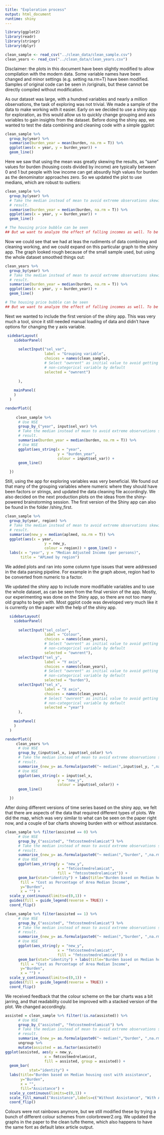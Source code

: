 ```yaml
---
title: "Exploration process"
output: html_document
runtime: shiny
---
```

```r
library(ggplot2)
library(readr)
library(stringr)
library(dplyr)

clean_sample <- read_csv("../clean_data/clean_sample.csv")
clean_years <- read_csv("../clean_data/clean_years.csv")
```
Disclaimer: the plots in this document have been slightly modified to allow compilation with the modern data. Some variable names have been changed and minor settings (e.g. setting na.rm=T) have been modified. Samples of original code can be seen in /originals, but these cannot be directly compiled without modification.

As our dataset was large, with a hundred variables and nearly a million observations, the task of exploring was not trivial. We made a sample of the data to make working with it easier. Early on we decided to use a shiny app for exploration, as this would allow us to quickly change grouping and axis variables to gain insights from the dataset. Before doing the shiny app, we wanted to test the data combining and cleaning code with a simple ggplot:

```r
clean_sample %>% 
  group_by(year) %>% 
  summarise(burden_year = mean(burden, na.rm = T)) %>% 
  ggplot(aes(x = year, y = burden_year)) + 
  geom_line()
```

Here we saw that using the mean was greatly skewing the results, as "sane" values for burden (housing costs divided by income) are typically between 0 and 1 but people with low income can get absurdly high values for burden as the denominator approaches zero. So we updated the plot to use medians, which are robust to outliers:

```r
clean_sample %>% 
  group_by(year) %>% 
  # Take the median instead of mean to avoid extreme observations skewing the
  # result.
  summarise(burden_year = median(burden, na.rm = T)) %>% 
  ggplot(aes(x = year, y = burden_year)) + 
  geom_line()

# The housing price bubble can be seen
## But we want to analyze the effect of falling incomes as well. To be expanded.
```

Now we could see that we had at leas the rudiments of data combining and cleaning working, and we could expand on this particular graph to the shiny app. The graph looked rough because of the small sample used, but using the whole dataset smoothed things out:

```r
clean_years %>% 
  group_by(year) %>% 
  # Take the median instead of mean to avoid extreme observations skewing the
  # result.
  summarise(burden_year = median(burden, na.rm = T)) %>% 
  ggplot(aes(x = year, y = burden_year)) + 
  geom_line()

# The housing price bubble can be seen
## But we want to analyze the effect of falling incomes as well. To be expanded.
```

Next we wanted to include the first version of the shiny app. This was very much a tool, since it still needed manual loading of data and didn't have options for changing the y axis variable. 

```r
 sidebarLayout(
    sidebarPanel(
      
      selectInput("sel_var",
                  label = "Grouping variable",
                  choices = names(clean_sample),
                  # Select "ownrent" as initial value to avoid getting a 
                  # non-categorical variable by default
                  selected = "ownrent")
      
      ),
    
    mainPanel(
    )
  )

renderPlot({ 
    
     clean_sample %>%  
      # Use NSE
      group_by_("year", input$sel_var) %>%  
      # Take the median instead of mean to avoid extreme observations skewing the 
      # result.
      summarise(burden_year = median(burden, na.rm = T)) %>%  
      # Use NSE
      ggplot(aes_string(x = "year",   
                        y = "burden_year",   
                        colour = input$sel_var)) +  
      geom_line()

  })
```

Still, using the app for exploring variables was very beneficial. We found out that many of the grouping variables where numeric where they should have been factors or strings, and updated the data cleaning file accordingly. We also decided on the next production plots on the ideas from the shiny-powered brainstorming session. The first version of the Shiny app can also be found in the folder /shiny_first.

```r
clean_sample %>%
  group_by(year, region) %>%  
  # Take the median instead of mean to avoid extreme observations skewing the 
  # result.
  summarise(new_y = median(aplmed, na.rm = T)) %>%
  ggplot(aes(x = year,   
                  y = new_y,   
                  colour = region)) + geom_line() +
  labs(x = "year", y = "Median Adjusted Income (per persons)", 
       title = "APLmed by region")
```

We added plots and ran into some column type issues that were addressed in the data parsing pipeline. For example in the graph above, region had to be converted from numeric to a factor. 

We updated the shiny app to include more modifiable variables and to use the whole dataset, as can be seen from the final version of the app. Mostly, our experimenting was done on the Shiny app, so there are not too many old graphs to begin with. Most ggplot code was developed very much like it is currently on the paper with the help of the shiny app.

```r
  sidebarLayout(
    sidebarPanel(
      
      selectInput("sel_color",
                  label = "Colour",
                  choices = names(clean_years),
                  # Select "ownrent" as initial value to avoid getting a 
                  # non-categorical variable by default
                  selected = "ownrent"),
      selectInput("sel_y",
                  label = "Y axis",
                  choices = names(clean_years),
                  # Select "ownrent" as initial value to avoid getting a 
                  # non-categorical variable by default
                  selected = "burden"),
      selectInput("sel_x",
                  label = "X axis",
                  choices = names(clean_years),
                  # Select "ownrent" as initial value to avoid getting a 
                  # non-categorical variable by default
                  selected = "year")
      ),
    
    mainPanel(
    )
  )

renderPlot({ 
     clean_years %>%  
      # Use NSE
      group_by_(input$sel_x, input$sel_color) %>%  
      # Take the median instead of mean to avoid extreme observations skewing the 
      # result.
      summarise_(new_y= as.formula(paste0("~ median(",input$sel_y, ",na.rm=T)"))) %>%  
      # Use NSE
      ggplot(aes_string(x = input$sel_x,   
                        y = "new_y",   
                        colour = input$sel_color)) +  
      geom_line()

  })
```

After doing different versions of time series based on the shiny app, we felt that there are aspects of the data that required different types of plots. We did the map, which was very similar to what can be seen on the paper right now, and a couple of bar charts showing burden with or without assistance.

```r
clean_sample %>% filter(assisted == 0) %>% 
      # Use NSE
      group_by_("assisted", "fmtcostmedrelamicat") %>%  
      # Take the median instead of mean to avoid extreme observations skewing the 
      # result.
      summarise_(new_y= as.formula(paste0("~ median(","burden", ",na.rm=T)"))) %>%  
      # Use NSE
      ggplot(aes_string(y = "new_y",   
                        x = "fmtcostmedrelamicat",
                        fill = "fmtcostmedrelamicat")) +  
      geom_bar(stat="identity") + labs(title="Burden based on Median housing cost without assistance",
       fill = "Cost as Percentage of Area Median Income",
       y="Burden",
       x = "") + 
  scale_y_continuous(limits=c(0,1)) +
  guides(fill = guide_legend(reverse = TRUE)) +
  coord_flip()

clean_sample %>% filter(assisted == 1) %>% 
      # Use NSE
      group_by_("assisted", "fmtcostmedrelamicat") %>%  
      # Take the median instead of mean to avoid extreme observations skewing the 
      # result.
      summarise_(new_y= as.formula(paste0("~ median(","burden", ",na.rm=T)"))) %>%  
      # Use NSE
      ggplot(aes_string(y = "new_y",   
                        x = "fmtcostmedrelamicat",
                        fill = "fmtcostmedrelamicat")) +  
      geom_bar(stat="identity") + labs(title="Burden based on Median housing cost with assistance",
       fill = "Cost as Percentage of Area Median Income",
       y="Burden",
       x = "") + 
  scale_y_continuous(limits=c(0,1)) +
  guides(fill = guide_legend(reverse = TRUE)) +
  coord_flip()
```

We received feedback that the colour scheme on the bar charts was a bit jarring, and that readability could be improved with a stacked version of the plot. We changed accordingly.

```r
assisted = clean_sample %>% filter(!is.na(assisted)) %>% 
      # Use NSE
      group_by_("assisted", "fmtcostmedrelamicat") %>%  
      # Take the median instead of mean to avoid extreme observations skewing the 
      # result.
      summarise_(new_y= as.formula(paste0("~ median(","burden", ",na.rm=T)"))) %>% 
      ungroup %>% 
      mutate(assisted = as.factor(assisted))
ggplot(assisted, aes(y = new_y,   
                  x = fmtcostmedrelamicat,
                  fill = assisted, group = assisted)) +  
  geom_bar(
           stat="identity") + 
  labs(title="Burden based on Median housing cost with assistance",
       y="Burden",
       x = "",
       fill="Assistance") + 
  scale_y_continuous(limits=c(0,1)) +
  scale_fill_manual("Assistance",labels=c("Without Assistance", "With Assistance"), values=c("black", "white")) +
  coord_flip()
```

Colours were not rainbows anymore, but we still modified these by trying a bunch of different colour schemes from colorbrewer2.org. We updated the graphs in the paper to the clean tufte theme, which also happens to have the same font as default latex article output. 